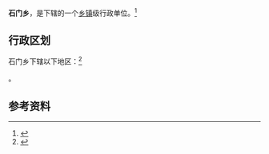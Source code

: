 {{中国乡级行政区|62/30/21/210/000}}

'''石门乡'''，是{{PRC admin/fullname|62/30/21/210/000|3}}下辖的一个[[乡镇|乡镇]]级行政单位。<ref>{{PRC admin/ref sgc|{{PRC admin/parent|62/30/21/210/000}}}}</ref>

== 行政区划 ==

石门乡下辖以下地区：<ref>{{PRC admin/ref sgc|62/30/21/210/000}}</ref>

{{PRC admin/children|62/30/21/210/000}}。

== 参考资料 ==

{{reflist}}

{{行政区划小作品}}
{{PRC admin/navcat|62/30/21/210/000}}